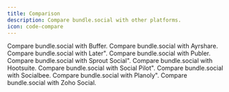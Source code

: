 ```yaml
---
title: Comparison
description: Compare bundle.social with other platforms.
icon: code-compare
---
```


<CardGroup cols={2}>
  <Card
    title="bundle.social vs Buffer"
    icon="code-compare"
    href="comparison/buffer"
  >
    Compare bundle.social with Buffer.
  </Card>
  <Card
    title="bundle.social vs Ayrshare"
    icon="code-compare"
    href="comparison/ayrshare"
  >
    Compare bundle.social with Ayrshare.
  </Card>
</CardGroup>

<CardGroup cols={2}>
  <Card
    title="bundle.social vs Later"
    icon="code-compare"
    href="comparison/later"
  >
    Compare bundle.social with Later".
  </Card>
  <Card
    title="bundle.social vs Publer"
    icon="code-compare"
    href="comparison/publer"
  >
    Compare bundle.social with Publer.
  </Card>
</CardGroup>

<CardGroup cols={2}>
  <Card
    title="bundle.social vs Sprout Social"
    icon="code-compare"
    href="comparison/sproutsocial"
  >
    Compare bundle.social with Sprout Social".
  </Card>
  <Card
    title="bundle.social vs Hootsuite"
    icon="code-compare"
    href="comparison/hootsuite"
  >
    Compare bundle.social with Hootsuite.
  </Card>
</CardGroup>

<CardGroup cols={2}>
  <Card
    title="bundle.social vs Social Pilot"
    icon="code-compare"
    href="comparison/socialpilot"
  >
    Compare bundle.social with Social Pilot".
  </Card>
  <Card
    title="bundle.social vs Socialbee"
    icon="code-compare"
    href="comparison/socialbee"
  >
    Compare bundle.social with Socialbee.
  </Card>
</CardGroup>

<CardGroup cols={2}>
  <Card
    title="bundle.social vs Planoly"
    icon="code-compare"
    href="comparison/Planoly"
  >
    Compare bundle.social with Planoly".
  </Card>
  <Card
    title="bundle.social vs Zoho Social"
    icon="code-compare"
    href="comparison/zohosocial"
  >
    Compare bundle.social with Zoho Social.
  </Card>
</CardGroup>